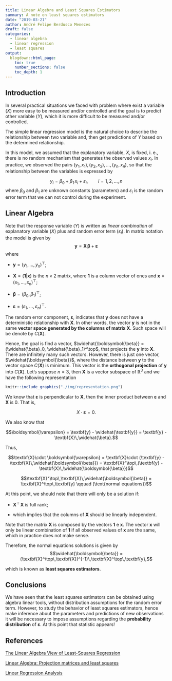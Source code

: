 ```yaml
---
title: Linear Algebra and Least Squares Estimators
summary: A note on least squares estimators
date: "2019-03-21"
author: André Felipe Berdusco Menezes
draft: false
categories:
  - linear algebra
  - linear regression
  - least squares
output:
  blogdown::html_page:
    toc: true
    number_sections: false
    toc_depth: 1
---
```


## Introduction

In several practical situations we faced with problem where exist a variable
$(X)$ more easy to be measured and/or controlled and the
goal is to predict other variable $(Y)$, which it is more difficult to be measured
and/or controlled.

The simple linear regression model is the natural choice to describe the
relationship between two variable and, then get predictions of $Y$ based on the determined
relationship.

In this model, we assumed that the explanatory variable, $X$, is fixed, i. e.,
there is no random mechanism that generates the observed values $x_i$.
In practice, we observed the pairs $(y_1, x_1), (y_2,x_2), \ldots, (y_n,x_n)$,
so that the relationship between the variables is expressed by

$$y_i = \beta_0 + \beta_1\,x_i + \varepsilon_i, \qquad i = 1,2, \ldots, n$$
where $\beta_0$ and $\beta_1$ are unknown constants (parameters) and
$\varepsilon_i$ is the random error term that we can not control during the experiment.

## Linear Algebra

Note that the response variable $(Y)$ is written as *linear combination* of
explanatory variable $(X)$ plus and random error term $(\varepsilon_i)$. In
matrix notation the model is given by
$$\textbf{y} = \textbf{X}\,\boldsymbol{\beta} + \boldsymbol{\varepsilon}$$
where 

- $\textbf{y} = (y_1, \ldots, y_n)^\top$;

- $\textbf{X} = (\textbf{1} \vert \boldsymbol{x})$ is the $n\times 2$ matrix, where $\textbf{1}$ is 
a column vector of ones and $\boldsymbol{x} = (x_1, \ldots, x_n)^\top$;

- $\boldsymbol{\beta} = (\beta_0, \beta_1)^\top$;

- $\boldsymbol{\varepsilon} = (\varepsilon_1, \ldots, \varepsilon_n)^\top$.

The random error component, $\boldsymbol{\varepsilon}$, indicates that $\textbf{y}$
does not have a deterministic relationship with $\textbf{X}$. 
In other words, the vector $\textbf{y}$ is not in the same 
**vector space generated by the columns of matrix** $\textbf{X}$.
Such space will be denote by $C(\textbf{X})$.

Hence, the goal is find a vector, $\widehat{\boldsymbol{\beta}} = (\widehat{\beta}_0, \widehat{\beta}_1)^\top$,
that projects the $\textbf{y}$ into $\textbf{X}$.
There are infinitely many such vectors.
However, there is just one vector, $\widehat{\boldsymbol{\beta}}$, where the distance
between $\textbf{y}$ to the vector space $C(\textbf{X})$ is minimum. 
This vector is the **orthogonal projection** of $\textbf{y}$ into $C(\textbf{X})$.
Let's suppose $n = 3$, then $\textbf{X}$ is a vector subspace of $\mathbb{R}^3$ and
we have the following representation 


```r
knitr::include_graphics("./img/representation.png")
```

<!-- <img align="center" width="400" height="200" src="./img/representation.png"> -->

We know that $\boldsymbol{\varepsilon}$ is perpendicular to $\textbf{X}$, then the
inner product between $\boldsymbol{\varepsilon}$ and $\textbf{X}$ is $0$. That is,

$$
X\cdot \boldsymbol{\varepsilon} = 0.
$$

We also know that

$$\boldsymbol{\varepsilon} = \textbf{y} - \widehat{\textbf{y}} = \textbf{y} - \textbf{X}\,\widehat{\beta}.$$

Thus,

$$\textbf{X}\cdot \boldsymbol{\varepsilon} = \textbf{X}\cdot (\textbf{y} - \textbf{X}\,\widehat{\boldsymbol{\beta}}) = \textbf{X}^\top\,(\textbf{y} - \textbf{X}\,\widehat{\boldsymbol{\beta}})$$

$$\textbf{X}^\top\,\textbf{X}\,\widehat{\boldsymbol{\beta}} = \textbf{X}^\top\,\textbf{y} \qquad (\text{normal equations})$$


At this point, we should note that there will only be a solution if:

- $\textbf{X}^\top\,\textbf{X}$ is full rank;

- which implies that the columns of $\textbf{X}$ should be linearly independent.

Note that the matrix $\textbf{X}$ is composed by the vectors $\mathbf{1}$ e
$\boldsymbol{x}$. The vector $\boldsymbol{x}$ will only be linear combination of
$\mathbf{1}$ if all observed values of $\boldsymbol{x}$ are the same, which in practice
does not make sense.

Therefore, the normal equations solutions is given by
$$\widehat{\boldsymbol{\beta}} = (\textbf{X}^\top\,\textbf{X})^{-1}\,\textbf{X}^\top\,\textbf{y},$$

which is known as **least squares estimators**.

## Conclusions
We have seen that the least squares estimators can be obtained using algebra linear tools,
without distribution assumptions for the random error term.
However, to study the behavior of least squares estimators, hence make inference
about the parameters and predictions of new observations it will be necessary to impose
assumptions regarding the **probability distribution** of $\boldsymbol{\varepsilon}$.
At this point that statistic appears!

## References
[The Linear Algebra View of Least-Squares Regression](https://medium.com/@andrew.chamberlain/the-linear-algebra-view-of-least-squares-regression-f67044b7f39b)

[Linear Algebra: Projection matrices and least squares](https://ocw.mit.edu/courses/mathematics/18-06-linear-algebra-spring-2010/video-lectures/lecture-16-projection-matrices-and-least-squares/)

[Linear Regression Analysis](https://www.amazon.com/Linear-Regression-Analysis-George-Seber/dp/0471415405)
